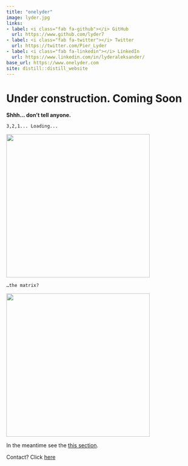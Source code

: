 ```yaml
---
title: "onelyder"
image: lyder.jpg
links:
- label: <i class="fab fa-github"></i> GitHub
  url: https://www.github.com/lyder7
- label: <i class="fab fa-twitter"></i> Twitter
  url: https://twitter.com/Pier_Lyder
- label: <i class="fab fa-linkedin"></i> LinkedIn
  url: https://www.linkedin.com/in/lyderaleksander/
base_url: https://www.onelyder.com
site: distill::distill_website
---
```


# Under construction. Coming Soon

**Shhh... don't tell anyone.**

`3,2,1... Loading...`

![](images/codingpics/analytics-g0e4d234f7_640.jpg){width="10cm"}

`…the matrix?`

![](images/codingpics/programming.jpg){width="10cm"}

In the meantime see the [this section](https://onelyder.com/blog.html).

Contact? Click [here](https://onelyder.com/about.html)

